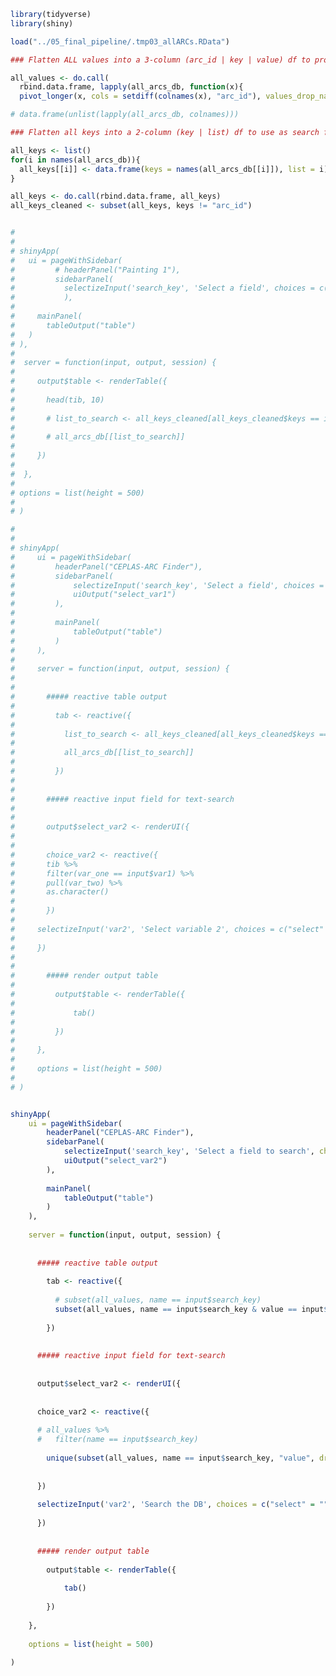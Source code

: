 


```r
library(tidyverse)
library(shiny)

load("../05_final_pipeline/.tmp03_allARCs.RData")

### Flatten ALL values into a 3-column (arc_id | key | value) df to provide search across "any field"

all_values <- do.call(
  rbind.data.frame, lapply(all_arcs_db, function(x){
  pivot_longer(x, cols = setdiff(colnames(x), "arc_id"), values_drop_na = T)}))

# data.frame(unlist(lapply(all_arcs_db, colnames)))

### Flatten all keys into a 2-column (key | list) df to use as search field selection

all_keys <- list()
for(i in names(all_arcs_db)){
  all_keys[[i]] <- data.frame(keys = names(all_arcs_db[[i]]), list = i)
}

all_keys <- do.call(rbind.data.frame, all_keys)
all_keys_cleaned <- subset(all_keys, keys != "arc_id")


# 
# 
# shinyApp(
#   ui = pageWithSidebar(
#         # headerPanel("Painting 1"),
#         sidebarPanel(
#           selectizeInput('search_key', 'Select a field', choices = c("choose" = "", all_keys_cleaned$keys)) 
#           ),
# 
#     mainPanel(
#       tableOutput("table")
#   )
# ),
# 
#  server = function(input, output, session) {
#    
#     output$table <- renderTable({ 
#        
#       head(tib, 10)
#       
#       # list_to_search <- all_keys_cleaned[all_keys_cleaned$keys == input$search_key, "list"]
#       
#       # all_arcs_db[[list_to_search]]
#        
#     })
#    
#  },
# 
# options = list(height = 500)
# 
# )

# 
# 
# shinyApp(
#     ui = pageWithSidebar(
#         headerPanel("CEPLAS-ARC Finder"),
#         sidebarPanel(
#             selectizeInput('search_key', 'Select a field', choices = c("choose" = "", all_keys_cleaned$keys)),
#             uiOutput("select_var1")
#         ),
#         
#         mainPanel(
#             tableOutput("table")
#         )
#     ),
#     
#     server = function(input, output, session) {
#         
#       
#       ##### reactive table output
#       
#         tab <- reactive({ 
#           
#           list_to_search <- all_keys_cleaned[all_keys_cleaned$keys == input$search_key, "list"]
#       
#           all_arcs_db[[list_to_search]]
#             
#         })
#       
#       
#       ##### reactive input field for text-search
#           
#         
#       output$select_var2 <- renderUI({
#       
#       
#       choice_var2 <- reactive({
#       tib %>% 
#       filter(var_one == input$var1) %>% 
#       pull(var_two) %>% 
#       as.character()
#         
#       })
#       
#     selectizeInput('var2', 'Select variable 2', choices = c("select" = "", choice_var2())) # <- put the reactive element here
#   
#     })
#         
#         
#       ##### render output table
#         
#         output$table <- renderTable({ 
#             
#             tab()
#             
#         })
#         
#     },
#     
#     options = list(height = 500)
#     
# )


shinyApp(
    ui = pageWithSidebar(
        headerPanel("CEPLAS-ARC Finder"),
        sidebarPanel(
            selectizeInput('search_key', 'Select a field to search', choices = c("choose" = "", unique(all_values$name))),
            uiOutput("select_var2")
        ),
        
        mainPanel(
            tableOutput("table")
        )
    ),
    
    server = function(input, output, session) {
        
      
      ##### reactive table output
      
        tab <- reactive({ 
          
          # subset(all_values, name == input$search_key)
          subset(all_values, name == input$search_key & value == input$var2)
            
        })
      
      
      ##### reactive input field for text-search
          
        
      output$select_var2 <- renderUI({
      
      
      choice_var2 <- reactive({
        
      # all_values %>% 
      #   filter(name == input$search_key)
        
        unique(subset(all_values, name == input$search_key, "value", drop = T))
        
        
      })
      
      selectizeInput('var2', 'Search the DB', choices = c("select" = "", choice_var2())) # <- put the reactive element here
      
      })
        
        
      ##### render output table
        
        output$table <- renderTable({ 
            
            tab()
            
        })
        
    },
    
    options = list(height = 500)
    
)


```

